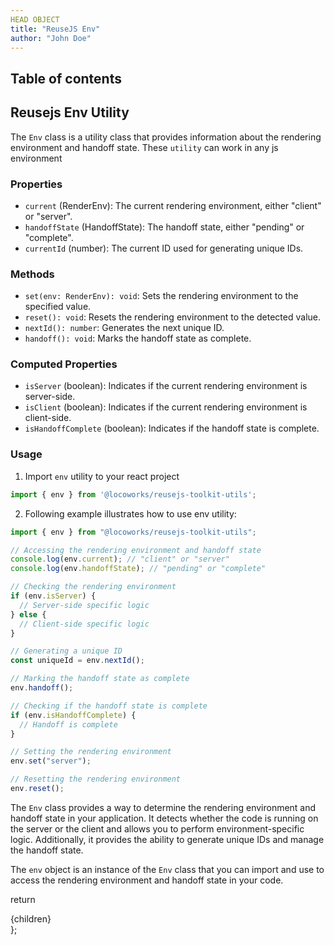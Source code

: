 ```yaml
---
HEAD OBJECT
title: "ReuseJS Env"
author: "John Doe"
---
```



## Table of contents

## Reusejs Env Utility

The `Env` class is a utility class that provides information about the rendering environment and handoff state. These `utility` can work in any js environment

### **Properties**

- `current` (RenderEnv): The current rendering environment, either "client" or "server".
- `handoffState` (HandoffState): The handoff state, either "pending" or "complete".
- `currentId` (number): The current ID used for generating unique IDs.

### **Methods**

- `set(env: RenderEnv): void`: Sets the rendering environment to the specified value.
- `reset(): void`: Resets the rendering environment to the detected value.
- `nextId(): number`: Generates the next unique ID.
- `handoff(): void`: Marks the handoff state as complete.

### **Computed Properties**

- `isServer` (boolean): Indicates if the current rendering environment is server-side.
- `isClient` (boolean): Indicates if the current rendering environment is client-side.
- `isHandoffComplete` (boolean): Indicates if the handoff state is complete.

### **Usage**

1. Import `env` utility to your react project

```jsx
import { env } from '@locoworks/reusejs-toolkit-utils';
```

2. Following example illustrates how to use env utility:

```typescript
import { env } from "@locoworks/reusejs-toolkit-utils";

// Accessing the rendering environment and handoff state
console.log(env.current); // "client" or "server"
console.log(env.handoffState); // "pending" or "complete"

// Checking the rendering environment
if (env.isServer) {
  // Server-side specific logic
} else {
  // Client-side specific logic
}

// Generating a unique ID
const uniqueId = env.nextId();

// Marking the handoff state as complete
env.handoff();

// Checking if the handoff state is complete
if (env.isHandoffComplete) {
  // Handoff is complete
}

// Setting the rendering environment
env.set("server");

// Resetting the rendering environment
env.reset();
```

The `Env` class provides a way to determine the rendering environment and handoff state in your application. It detects whether the code is running on the server or the client and allows you to perform environment-specific logic. Additionally, it provides the ability to generate unique IDs and manage the handoff state.

The `env` object is an instance of the `Env` class that you can import and use to access the rendering environment and handoff state in your code.

  return <SiteWrapper toc={toc}><div className="prose max-w-full mx-4 pb-10" >{children}</div></SiteWrapper>
};
